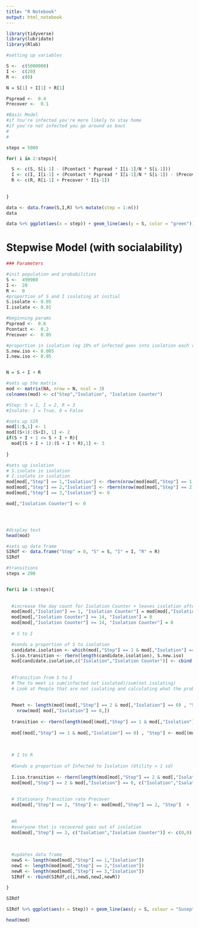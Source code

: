 ```yaml
---
title: "R Notebook"
output: html_notebook
---
```


```r
library(tidyverse)
library(lubridate)
library(Rlab)
```

```r
#setting up variables

S <-  c(5000000)
I <-  c(20)
R <-  c(0)

N = S[1] + I[1] + R[1]

Pspread <-  0.4
Precover <-  0.1
```

```r

#Basic Model
#if You're infected you're more likely to stay home
#if you're not infected you go around as bout
#
#

steps = 5000

for( i in 2:steps){

  S <- c(S, S[i-1] - (Pcontact * Pspread * I[i-1]/N * S[i-1]))
  I <- c(I, I[i-1] + (Pcontact * Pspread * I[i-1]/N * S[i-1]) - (Precover * I[i-1]))
  R <- c(R, R[i-1] + Precover * I[i-1])
  
  
}

data <- data.frame(S,I,R) %>% mutate(step = 1:n())
data
```

```r
data %>% ggplot(aes(x = step)) + geom_line(aes(y = S, color = "green")) + geom_line(aes(y = I, color = "yellow")) + geom_line(aes(y = R, color = "red")) + xlim(0,200)
```


# Stepwise Model (with socialability)

```r
### Parameters

#init population and probabilities
S <-  499980
I <-  20
R <-  0
#proportion of S and I isolating at initial
S.isolate <- 0.05
I.isolate <- 0.01

#beginning params
Pspread <-  0.6
Pcontact <-  0.2
Precover <-  0.05

#proportion in isolation (eg 10% of infected goes into isolation each round)
S.new.iso <- 0.005
I.new.iso <- 0.05


N = S + I + R
```

```r
#sets up the matrix 
mod <- matrix(NA, nrow = N, ncol = 3)
colnames(mod) <- c("Step","Isolation", "Isolation Counter")

#Step: S = 1, I = 2, R = 3
#Isolate: 1 = True, 0 = False

#sets up SIR
mod[1:S,1] <- 1
mod[(S+1):(S+I), 1] <- 2
if(S + I + 1 <= S + I + R){
  mod[(S + I + 1):(S + I + R),1] <- 3
  
}

#sets up isolation
# S.isolate in isolation
# I.isolate in isolation
mod[mod[,"Step"] == 1,"Isolation"] <- rbern(nrow(mod[mod[,"Step"] == 1,]), S.isolate)
mod[mod[,"Step"] == 2,"Isolation"] <- rbern(nrow(mod[mod[,"Step"] == 2,]), I.isolate)
mod[mod[,"Step"] == 3,"Isolation"] <- 0

mod[,"Isolation Counter"] <- 0




#display test
head(mod)

#sets up data frame
SIRdf <- data.frame("Step" = 0, "S" = S, "I" = I, "R" = R)
SIRdf
```



```r
#transitions
steps = 200


for(i in 1:steps){
  
  
  #increase the day count for Isolation Counter + leaves isolation after 14 days
  mod[mod[,"Isolation"] == 1, "Isolation Counter"] = mod[mod[,"Isolation"] == 1, "Isolation Counter"] + 1
  mod[mod[,"Isolation Counter"] >= 14, "Isolation"] = 0
  mod[mod[,"Isolation Counter"] >= 14, "Isolation Counter"] = 0
  
  # S to I

  #sends a proportion of S to isolation
  candidate.isolation <- which(mod[,"Step"] == 1 & mod[,"Isolation"] == 0)
  S.iso.transition <- rbern(length(candidate.isolation), S.new.iso)
  mod[candidate.isolation,c("Isolation","Isolation Counter")] <- cbind(S.iso.transition,S.iso.transition)
  
  
  #Transition from S to I 
  # The to meet is sum(infected not isolated)/sum(not isolating)
  # Look at People that are not isolating and calculating what the probability of them meeting is
  
  
  Pmeet <- length(mod[(mod[,"Step"] == 2 & mod[,"Isolation"] == 0) , "Step"])/
    nrow(mod[ mod[,"Isolation"] == 0,])
            
  transition <- rbern(length(mod[(mod[,"Step"] == 1 & mod[,"Isolation"] == 0) , "Step"]), Pspread * Pmeet)
  
  mod[(mod[,"Step"] == 1 & mod[,"Isolation"] == 0) , "Step"] <- mod[(mod[,"Step"] == 1 & mod[,"Isolation"] == 0) , "Step"]  +  transition
  
  
  
  # I to R
  
  #Sends a proportion of Infected to Isolation (Utility < 1 sd)
  
  I.iso.transition <- rbern(length(mod[mod[,"Step"] == 2 & mod[,"Isolation"] == 0, "Isolation"]), I.new.iso)
  mod[mod[,"Step"] == 2 & mod[,"Isolation"] == 0, c("Isolation","Isolation Counter")] <- cbind(I.iso.transition,I.iso.transition)
  
  
  # Stationary Transition rate Precover
  mod[mod[,"Step"] == 2, "Step"] <- mod[mod[,"Step"] == 2, "Step"]  +  rbern(length(mod[mod[,"Step"] == 2, "Step"]), Precover)
  
  
  #R
  #everyone that is recovered goes out of isolation
  mod[mod[,"Step"] == 3, c("Isolation","Isolation Counter")] <- c(0,0)
  
  
  
  #updates data frame
  newS <- length(mod[mod[,"Step"] == 1,"Isolation"])
  newI <- length(mod[mod[,"Step"] == 2,"Isolation"])
  newR <- length(mod[mod[,"Step"] == 3,"Isolation"])
  SIRdf <- rbind(SIRdf,c(i,newS,newI,newR))
  
}

SIRdf
```

```r
SIRdf %>% ggplot(aes(x = Step)) + geom_line(aes(y = S, colour = "Suseptible")) + geom_line(aes(y = I, colour = "Infected")) + geom_line(aes(y = R, colour = "Recovered")) + xlim(0,250)
```

```r
head(mod)


```







